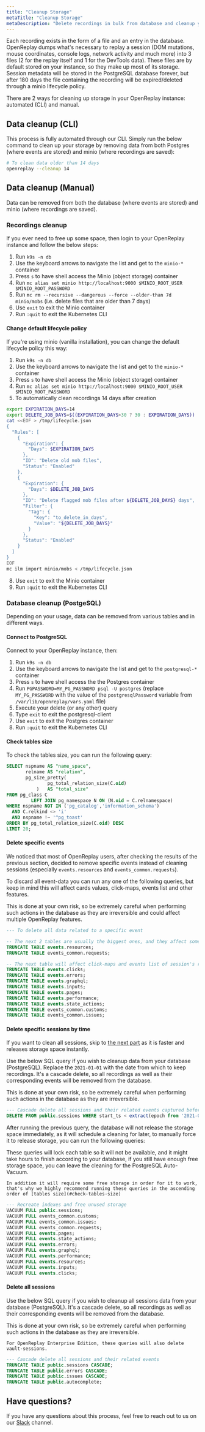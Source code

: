 ```yaml
---
title: "Cleanup Storage"
metaTitle: "Cleanup Storage"
metaDescription: "Delete recordings in bulk from database and cleanup your storage."
---
```


Each recording exists in the form of a file and an entry in the database. OpenReplay dumps what's necessary to replay a session (DOM mutations, mouse coordinates, console logs, network activity and much more) into 3 files (2 for the replay itself and 1 for the DevTools data). These files are by default stored on your instance, so they make up most of its storage. Session metadata will be stored in the PostgreSQL database forever, but after 180 days the file containing the recording will be expired/deleted through a minio lifecycle policy.

There are 2 ways for cleaning up storage in your OpenReplay instance: automated (CLI) and manual.

## Data cleanup (CLI)

This process is fully automated through our CLI. Simply run the below command to clean up your storage by removing data from both Postgres (where events are stored) and minio (where recordings are saved):

```bash
# To clean data older than 14 days
openreplay --cleanup 14
```

## Data cleanup (Manual)

Data can be removed from both the database (where events are stored) and minio (where recordings are saved).

### Recordings cleanup

If you ever need to free up some space, then login to your OpenReplay instance and follow the below steps:

1. Run `k9s -n db`
2. Use the keyboard arrows to navigate the list and get to the `minio-*` container
3. Press `s` to have shell access the Minio (object storage) container
4. Run `mc alias set minio http://localhost:9000 $MINIO_ROOT_USER $MINIO_ROOT_PASSWORD`
5. Run `mc rm --recursive --dangerous --force --older-than 7d minio/mobs` (i.e. delete files that are older than 7 days)
6. Use `exit` to exit the Minio container
7. Run `:quit` to exit the Kubernetes CLI

#### Change default lifecycle policy

If you're using minio (vanilla installation), you can change the default lifecycle policy this way:

1. Run `k9s -n db`
2. Use the keyboard arrows to navigate the list and get to the `minio-*` container
3. Press `s` to have shell access the Minio (object storage) container
6. Run `mc alias set minio http://localhost:9000 $MINIO_ROOT_USER $MINIO_ROOT_PASSWORD`
7. To automatically clean recordings 14 days after creation

```bash
export EXPIRATION_DAYS=14
export DELETE_JOB_DAYS=$((EXPIRATION_DAYS>30 ? 30 : EXPIRATION_DAYS))
cat <<EOF > /tmp/lifecycle.json
{
  "Rules": [
    {
      "Expiration": {
        "Days": $EXPIRATION_DAYS
      },
      "ID": "Delete old mob files",
      "Status": "Enabled"
    },
    {
      "Expiration": {
        "Days": $DELETE_JOB_DAYS
      },
      "ID": "Delete flagged mob files after ${DELETE_JOB_DAYS} days",
      "Filter": {
        "Tag": {
          "Key": "to_delete_in_days",
          "Value": "${DELETE_JOB_DAYS}"
        }
      },
      "Status": "Enabled"
    }
  ]
}
EOF
mc ilm import minio/mobs < /tmp/lifecycle.json
```

8. Use `exit` to exit the Minio container
9. Run `:quit` to exit the Kubernetes CLI

### Database cleanup (PostgeSQL)

Depending on your usage, data can be removed from various tables and in different ways. 

#### Connect to PostgreSQL

Connect to your OpenReplay instance, then:

1. Run `k9s -n db`
2. Use the keyboard arrows to navigate the list and get to the `postgresql-*` container
3. Press `s` to have shell access the the Postgres container
4. Run `PGPASSWORD=MY_PG_PASSWORD psql -U postgres` (replace `MY_PG_PASSWORD` with the value of the `postgresqlPassword` variable from `/var/lib/openreplay/vars.yaml` file)
5. Execute your delete (or any other) query
6. Type `exit` to exit the postgresql-client
7. Use `exit` to exit the Postgres container
8. Run `:quit` to exit the Kubernetes CLI

#### Check tables size

To check the tables size, you can run the following query:

```sql
SELECT nspname AS "name_space",
       relname AS "relation",
       pg_size_pretty(
               pg_total_relation_size(C.oid)
           )   AS "total_size"
FROM pg_class C
         LEFT JOIN pg_namespace N ON (N.oid = C.relnamespace)
WHERE nspname NOT IN ('pg_catalog','information_schema')
  AND C.relkind <> 'i'
  AND nspname !~ '^pg_toast'
ORDER BY pg_total_relation_size(C.oid) DESC
LIMIT 20;
```

#### Delete specific events

We noticed that most of OpenReplay users, after checking the results of the previous section, decided to remove specific events instead of cleaning sessions (especially `events.resources` and `events_common.requests`).

To discard all event-data you can run any one of the following queries, but keep in mind this will affect cards values, click-maps, events list and other features.

<Aside type="caution">
	This is done at your own risk, so be extremely careful when performing such actions in the database as they are irreversible and could affect multiple OpenReplay features.
</Aside>

```sql
--- To delete all data related to a specific event

-- The next 2 tables are usually the biggest ones, and they affect some cards only
TRUNCATE TABLE events.resources;
TRUNCATE TABLE events_common.requests;

-- The next table will affect click-maps and events list of session's replay
TRUNCATE TABLE events.clicks;
TRUNCATE TABLE events.errors;
TRUNCATE TABLE events.graphql;
TRUNCATE TABLE events.inputs;
TRUNCATE TABLE events.pages;
TRUNCATE TABLE events.performance;
TRUNCATE TABLE events.state_actions;
TRUNCATE TABLE events_common.customs;
TRUNCATE TABLE events_common.issues;
```

#### Delete specific sessions by time

If you want to clean all sessions, skip to [the next part](#delete-all-sessions) as it is faster and releases storage space instantly.

Use the below SQL query if you wish to cleanup data from your database (PostgreSQL). Replace the `2021-01-01` with the date from which to keep recordings. It's a cascade delete, so all recordings as well as their corresponding events will be removed from the database.

<Aside type="caution">
	This is done at your own risk, so be extremely careful when performing such actions in the database as they are irreversible.
</Aside>

```sql
--- Cascade delete all sessions and their related events captured before Jan 1st, 2021
DELETE FROM public.sessions WHERE start_ts < extract(epoch from '2021-01-01'::date) * 1000;
```

After running the previous query, the database will not release the storage space immediately, as it will schedule a cleaning for later, to manually force it to release storage, you can run the following queries:

<Aside type="note">
	These queries will lock each table so it will not be available, and it might take hours to finish
	according to your database, if you still have enough free storage space, you can leave the cleaning for the PostgreSQL Auto-Vacuum.
	
	In addition it will require some free storage in order for it to work, that's why we highly recommend running these queries in the ascending order of [tables size](#check-tables-size)
</Aside>

```sql
--- Recreate indexes and free unused storage
VACUUM FULL public.sessions;
VACUUM FULL events_common.customs;
VACUUM FULL events_common.issues;
VACUUM FULL events_common.requests;
VACUUM FULL events.pages;
VACUUM FULL events.state_actions;
VACUUM FULL events.errors;
VACUUM FULL events.graphql;
VACUUM FULL events.performance;
VACUUM FULL events.resources;
VACUUM FULL events.inputs;
VACUUM FULL events.clicks;
```

#### Delete all sessions

Use the below SQL query if you wish to cleanup all sessions data from your database (PostgreSQL). It's a cascade delete, so all recordings as well as their corresponding events will be removed from the database.

<Aside type="caution">
	This is done at your own risk, so be extremely careful when performing such actions in the database as they are irreversible.
	
	For OpenReplay Enterprise Edition, these queries will also delete vault-sessions.
</Aside>

```sql
--- Cascade delete all sessions and their related events 
TRUNCATE TABLE public.sessions CASCADE;
TRUNCATE TABLE public.errors CASCADE;
TRUNCATE TABLE public.issues CASCADE;
TRUNCATE TABLE public.autocomplete;
```

## Have questions?

If you have any questions about this process, feel free to reach out to us on our [Slack](https://slack.openreplay.com) channel.
